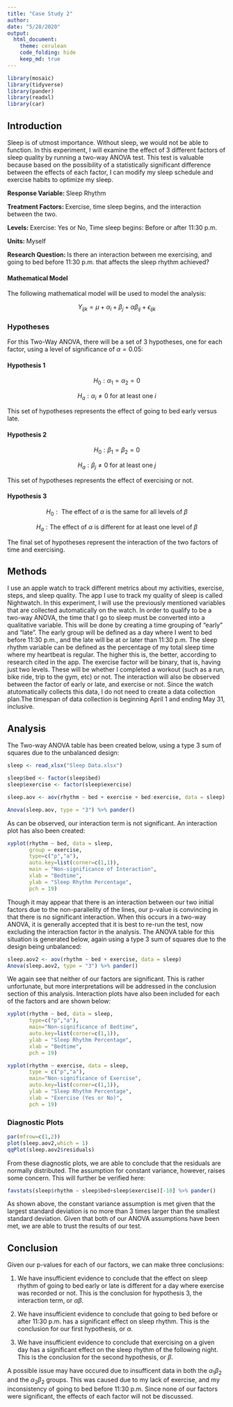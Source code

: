 ```yaml
---
title: "Case Study 2"
author: 
date: "5/28/2020"
output: 
  html_document: 
    theme: cerulean
    code_folding: hide
    keep_md: true
---
```

```r
library(mosaic)
library(tidyverse)
library(pander)
library(readxl)
library(car)
```

## Introduction

Sleep is of utmost importance. Without sleep, we would not be able to function. In this experiment, I will examine the effect of 3 different factors of sleep quality by running a two-way ANOVA test. This test is valuable because based on the possibility of a statistically significant difference between the effects of each factor, I can modify my sleep schedule and exercise habits to optimize my sleep.

**Response Variable: **Sleep Rhythm

**Treatment Factors: **Exercise, time sleep begins, and the interaction between the two.

**Levels: **Exercise: Yes or No, Time sleep begins: Before or after 11:30 p.m.

**Units: **Myself

**Research Question: **Is there an interaction between me exercising, and going to bed before 11:30 p.m. that affects the sleep rhythm achieved?

#### Mathematical Model

The following mathematical model will be used to model the analysis:

$$
Y_{ijk}=\mu+\alpha_i+\beta_j+\alpha\beta_{ij}+\epsilon_{ijk}
$$

### Hypotheses {.tabset .tabset-fade}

For this Two-Way ANOVA, there will be a set of 3 hypotheses, one for each factor, using a level of significance of $\alpha=0.05$:

#### Hypothesis 1


$$
H_0:\alpha_1 =\alpha_2=0
$$


$$
H_a: \alpha_i\neq0\text{ for at least one }i
$$

This set of hypotheses represents the effect of going to bed early versus late.

#### Hypothesis 2

$$
H_0:\beta_1 =\beta_2=0
$$

$$
H_a: \beta_j\neq0\text{ for at least one }j
$$

This set of hypotheses represents the effect of exercising or not.

#### Hypothesis 3

$$
H_0:\text{ The effect of }\alpha\text{ is the same for all levels of }\beta
$$

$$
H_a:\text{The effect of }\alpha\text{ is different for at least one level of }\beta
$$

The final set of hypotheses represent the interaction of the two factors of time and exercising.

##

## Methods

I use an apple watch to track different metrics about my activities, exercise, steps, and sleep quality. The app I use to track my quality of sleep is called Nightwatch. In this experiment, I will use the previously mentioned variables that are collected automatically on the watch. In order to qualify to be a two-way ANOVA, the time that I go to sleep must be converted into a qualitative variable. This will be done by creating a time grouping of "early" and "late". The early group will be defined as a day where I went to bed before 11:30 p.m., and the late will be at or later than 11:30 p.m. The sleep rhythm variable can be defined as the percentage of my total sleep time where my heartbeat is regular. The higher this is, the better, according to research cited in the app. The exercise factor will be binary, that is, having just two levels. These will be whether I completed a workout (such as a run, bike ride, trip to the gym, etc) or not. The interaction will also be observed between the factor of early or late, and exercise or not. Since the watch atutomatically collects this data, I do not need to create a data collection plan.The timespan of data collection is beginning April 1 and ending May 31, inclusive.

## Analysis

The Two-way ANOVA table has been created below, using a type 3 sum of squares due to the unbalanced design:

```r
sleep <- read_xlsx("Sleep Data.xlsx")

sleep$bed <- factor(sleep$bed)
sleep$exercise <- factor(sleep$exercise)

sleep.aov <- aov(rhythm ~ bed + exercise + bed:exercise, data = sleep)

Anova(sleep.aov, type = "3") %>% pander()
```

As can be observed, our interaction term is not significant. An interaction plot has also been created:

```r
xyplot(rhythm ~ bed, data = sleep,
       group = exercise,
       type=c("p","a"),
       auto.key=list(corner=c(1,1)),
       main = "Non-significance of Interaction",
       xlab = "Bedtime",
       ylab = "Sleep Rhythm Percentage",
       pch = 19)
```

Though it may appear that there is an interaction between our two initial factors due to the non-parallelity of the lines, our p-value is convincing in that there is no significant interaction. When this occurs in a two-way ANOVA, it is generally accepted that it is best to re-run the test, now excluding the interaction factor in the analysis. The ANOVA table for this situation is generated below, again using a type 3 sum of squares due to the design being unbalanced:

```r
sleep.aov2 <- aov(rhythm ~ bed + exercise, data = sleep)
Anova(sleep.aov2, type = "3") %>% pander()

```

We again see that neither of our factors are significant. This is rather unfortunate, but more interpretations will be addressed in the conclusion section of this analysis. Interaction plots have also been included for each of the factors and are shown below:

```r
xyplot(rhythm ~ bed, data = sleep,
       type=c("p","a"),
       main="Non-significance of Bedtime",
       auto.key=list(corner=c(1,1)),
       ylab = "Sleep Rhythm Percentage",
       xlab = "Bedtime",
       pch = 19)

```

```r
xyplot(rhythm ~ exercise, data = sleep,
       type = c("p","a"),
       main="Non-significance of Exercise",
       auto.key=list(corner=c(1,1)),
       ylab = "Sleep Rhythm Percentage",
       xlab = "Exercise (Yes or No)",
       pch = 19)
```



### Diagnostic Plots

```r
par(mfrow=c(1,2))
plot(sleep.aov2,which = 1)
qqPlot(sleep.aov2$residuals)
```

From these diagnostic plots, we are able to conclude that the residuals are normally distributed. The assumption for constant variance, however, raises some concern. This will further be verified here:

```r
favstats(sleep$rhythm ~ sleep$bed+sleep$exercise)[-10] %>% pander()
```

As shown above, the constant variance assumption is met given that the largest standard deviation is no more than 3 times larger than the smallest standard deviation. Given that both of our ANOVA assumptions have been met, we are able to trust the results of our test.

## Conclusion

Given our p-values for each of our factors, we can make three conclusions:

1) We have insufficient evidence to conclude that the effect on sleep rhythm of going to bed early or late is different for a day where exercise was recorded or not. This is the conclusion for hypothesis 3, the interaction term, or $\alpha\beta$.

2) We have insufficient evidence to conclude that going to bed before or after 11:30 p.m. has a significant effect on sleep rhythm. This is the conclusion for our first hypothesis, or $\alpha$.

3) We have insufficient evidence to conclude that exercising on a given day has a significant effect on the sleep rhythm of the following night. This is the conclusion for the second hypothesis, or $\beta$.

A possible issue may have occured due to insufficent data in both the $\alpha_1\beta_2$ and the $\alpha_2\beta_2$ groups. This was caused due to my lack of exercise, and my inconsistency of going to bed before 11:30 p.m. Since none of our factors were significant, the effects of each factor will not be discussed.